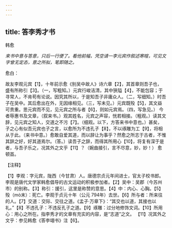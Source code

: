 ```yaml
---
---
---
```

title: 答李秀才书
---



韩愈

*来书中意与答意，只后一行便了。看他前幅，凭空请一李元宾作叙述寒暄，可见文字曾无定态，意之所拟，笔即随之。*

愈白：

故友李观元宾【1】，十年前示愈《别吴中故人》诗六章【2】，其首章则吾子也，盛有所称引【3】。（一，写粗知。）元宾行峻洁清，其中狭隘【4】，不能包容；于寻常人，不肯苟有论说。因究其所以，于是知吾子非庸众人。（二，写细知。）时吾子在吴中。其后愈出在外，无因缘相见。（三，写未见。）元宾既殁【5】，其文益可贵重。思元宾而不见，见元宾之所与者【6】，则如元宾焉。（四，写急见。）
今者辱惠书及文章，（叙来书。）观其姓名，元宾之声容，恍若相接。（粗观。）读其文辞，见元宾之知人，交道之不污【7】。（细观。以下，方答来书中意也。）甚矣，子之心有似吾元宾也子之言，以愈所为不违孔子【8】，不以琢雕为工【9】，将相从于此。（来书中意。）愈敢自爱其道，而以辞让为事乎？然愈之所志于古者，不惟其辞之好，好其道焉尔。（答。）读吾子之辞，而得其所用心【10】，将复有深于是者，与吾子乐之，况其外之文乎【11】？（婉曲接引，言不尽意，妙，妙！）
愈顿首。

【注释】

【1】李观：字元宾，陇西（今甘肃）人。唐德宗贞元年间进士，官太子校书郎。李观是唐代文学家韩愈倡导的古文运动的积极参加者。【2】吴中：吴郡（今苏州市）的别称。【3】称引：援引，这里是称赞的意思。【4】中：内心、心胸。【5】殁（mò末）：死亡。李观于贞元十年（公元
794年）去世。【6】所与者：所来往的人。【7】交道：交际、交往之道。《孟子·万章下》：“其交也以道，其接也以礼。”【8】不违孔子：不违反孔子之道。【9】琢雕：过分地修饰文词。【10】所用心：用心之所在。指李秀才的文章有充实的内容，是“志道”之文。
【11】况其外之文乎：参见韩愈《答李翊书》注【6】。